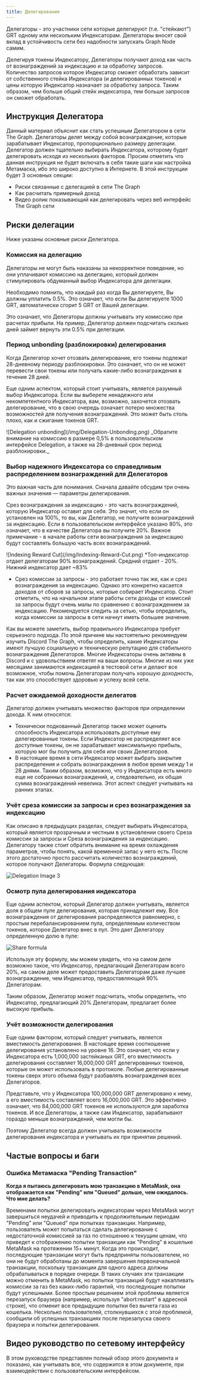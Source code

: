 ```yaml
---
title: Делегирование
---
```


Делегаторы - это участники сети которые делегируют (т.е. "стейкают") GRT одному или нескольким Индексаторам. Делегаторы вносят свой вклад в устойчивость сети без надобности запускать Graph Node самим.

Делегируя токены Индексатору, Делегаторы получают доход как часть от вознаграждений за индексацию и за обработку запросов. Количество запросов которое Индексатор сможет обработать зависит от собственного стейка Индексатора (и делегированных токенов) и цены которую Индексатор назначает за обработку запроса. Таким образом, чем больше общий стейк индексатора, тем больше запросов он сможет обработать.

## Инструкция Делегатора

Данный материал объяснит как стать успешным Делегатором в сети The Graph. Делегаторы делят между собой вознаграждение, которые зарабатывает Индексатор, пропорционально размеру делегации. Делегатор должен тщательно выбирать Индексатора, которому будет делегировать исходя из нескольких факторов. Просим отметить что данная инструкция не будет включать в себя такие шаги как настройка Метамаска, ибо это широко доступно в Интернете. В этой инструкции будет 3 основных секции:

- Риски связанные с делегацией в сети The Graph
- Как расчитать примерный доход
- Видео ролик показывающий как делегировать через веб интерфейс The Graph сети

## Риски делегации

Ниже указаны основные риски Делегатора.

### Комиссия на делегацию

Делегаторы не могут быть наказаны за некорректное поведение, но они уплачивают комиссию на делегацию, который должен стимулировать обдуманный выбор Индексатора для делегации.

Необходимо помнить, что каждый раз когда Вы делегируете, Вы должны уплатить 0.5%. Это означает, что если Вы делегируете 1000 GRT, автоматически сгорит 5 GRT от Вашей делегации.

Это означает, что Делегаторы должны учитывать эту комиссию при расчетах прибыли. На пример, Делегатор должен подсчитать сколько дней займет вернуть эти 0.5% при делегации.

### Период unbonding (разблокировки) делегирования

Когда Делегатор хочет отозвать делегирование, его токены подлежат 28-дневному периоду разблокировки. Это означает, что он не может перевести свои токены или получать какие-либо вознаграждения в течение 28 дней.

Еще одним аспектом, который стоит учитывать, является разумный выбор Индексатора. Если вы выберете ненадежного или некомпетентного Индексатора, вам, возможно, захочется отозвать делегирование, что в свою очередь означает потерю множества возможностей для получения вознаграждений. Это может быть столь плохо, как и сжигание токенов GRT.

<div sx={{ mx: 'auto', maxWidth: '400px' }}>
  ![Delegation unbonding](/img/Delegation-Unbonding.png) _Обратите внимание на комиссию в размере 0,5% в
  пользовательском интерфейсе Delegation, а также на 28-дневный срок период разблокировки._
</div>

### Выбор надежного Индексатора со справедливым распределением вознаграждений для Делегаторов

Это важная часть для понимания. Сначала давайте обсудим три очень важных значения — параметры делегирования.

Срез вознаграждения за индексацию - это часть вознаграждений, которую Индексатор оставит для себя. Это значит, что если он установлен на 100%, то вы, как Делегатор, не получите вознаграждений за индексацию. Если в пользовательском интерфейсе указано 80%, это означает, что в качестве Делегатора вы получите 20%. Важное примечание - в начале работы сети вознаграждения за индексацию будут составлять большую часть всех вознаграждений.

<div sx={{ mx: 'auto', maxWidth: '700px' }}>
  ![Indexing Reward Cut](/img/Indexing-Reward-Cut.png) *Топ-индексатор отдает делегаторам 90% вознаграждений. Средний
  отдает - 20%. Нижний индексатор дает ~83%
</div>

- Срез комиссии за запросы - это работает точно так же, как и срез вознаграждения за индексацию. Однако это конкретно касается доходов от сборов за запросы, которые собирает Индексатор. Стоит отметить, что на начальном этапе работы сети доходы от комиссий за запросы будут очень малы по сравнению с вознаграждением за индексацию. Рекомендуется следить за сетью, чтобы определить, когда комиссии за запросы в сети начнут иметь большее значение.

Как вы можете заметить, выбор правильного Индексатора требует серьезного подхода. По этой причине мы настоятельно рекомендуем изучить Discord The Graph, чтобы определить, какие Индексаторы имеют лучшую социальную и техническую репутацию для стабильного вознаграждения Делегаторов. Многие Индексаторы очень активны в Discord и с удовольствием ответят на ваши вопросы. Многие из них уже месяцами занимаются индексацией в тестовой сети и делают все возможное, чтобы помочь Делегаторам получать хорошую доходность, так как это способствует здоровью и успеху всей сети.

### Расчет ожидаемой доходности делегатов

Делегатор должен учитывать множество факторов при определении дохода. К ним относятся:

- Технически подкованный Делегатор также может оценить способность Индексатора использовать доступные ему делегированные токены. Если Индексатор не распределяет все доступные токены, он не зарабатывает максимальную прибыль, которую мог бы получить для себя или своих Делегаторов.
- В настоящее время в сети Индексатор может выбрать закрытие распределения и собрать вознаграждения в любое время между 1 и 28 днями. Таким образом, возможно, что у Индексатора есть много еще не собранных вознаграждений, и, следовательно, их общая сумма вознаграждений невелика. Этот аспект следует учитывать на ранних этапах.

### Учёт среза комиссии за запросы и срез вознаграждения за индексацию

Как описано в предыдущих разделах, следует выбирать Индексатора, который является прозрачным и честным в установлении своего Среза комиссии за запросы и Среза вознаграждения за индексацию. Делегатору также стоит обратить внимание на время охлаждения параметров, чтобы понять, какой временной запас у него есть. После этого достаточно просто рассчитать количество вознаграждений, которое получают Делегаторы. Формула следующая:

![Delegation Image 3](/img/Delegation-Reward-Formula.png)

### Осмотр пула делегирования индексатора

Еще одним аспектом, который Делегатор должен учитывать, является доля в общем пуле делегирования, которая принадлежит ему. Все вознаграждения от делегирования распределяются равномерно, с простым перебалансированием пула, определяемым количеством токенов, которое Делегатор внес в пул. Это дает Делегатору определенную долю в пуле:

![Share formula](/img/Share-Forumla.png)

Используя эту формулу, мы можем увидеть, что на самом деле возможно такое, что Индексатор, предлагающий Делегаторам всего 20%, на самом деле может предоставить Делегаторам даже лучшее вознаграждение, чем Индексатор, предоставляющий 90% Делегаторам.

Таким образом, Делегатор может подсчитать, чтобы определить, что Индексатор, предлагающий 20% Делегаторам, предлагает более высокую прибыль.

### Учёт возможности делегирования

Еще одним фактором, который следует учитывать, является вместимость делегирования. В настоящее время соотношение делегирования установлено на уровне 16. Это означает, что если у Индексатора есть 1,000,000 застейканых GRT, его вместимость делегирования составляет 16,000,000 GRT делегированных токенов, которые он может использовать в протоколе. Любые делегированные токены сверх этого объема будут разбавлять вознаграждения всех Делегаторов.

Представьте, что у Индексатора 100,000,000 GRT делегировано к нему, а его вместимость составляет всего 16,000,000 GRT. Это эффективно означает, что 84,000,000 GRT токенов не используются для заработка токенов. И все Делегаторы, а также сам Индексатор, зарабатывают гораздо меньше вознаграждений, чем могли бы.

Поэтому Делегатор всегда должен учитывать возможности делегирования индексатора и учитывать их при принятии решений.

## Частые вопросы и баги

### Ошибка Метамаска "Pending Transaction"

**Когда я пытаюсь делегировать мою транзакцию в MetaMask, она отображается как "Pending" или "Queued" дольше, чем ожидалось. Что мне делать?**

Временами попытки делегировать индексаторам через MetaMask могут завершиться неудачей и приводить к продолжительным периодам "Pending" или "Queued" при попытках транзакции. Например, пользователь может попытаться сделать делегирование с недостаточной комиссией за газ по отношению к текущим ценам, что приведет к отображению попытки транзакции как "Pending" в кошельке MetaMask на протяжении 15+ минут. Когда это происходит, последующие транзакции могут быть предприняты пользователем, но они не будут обработаны до момента завершения первоначальной транзакции, поскольку транзакции для одного адреса должны обрабатываться в порядке очереди. В таких случаях эти транзакции можно отменить в MetaMask, но попытки транзакций будут накапливать комиссии за газ без каких-либо гарантий, что последующие попытки будут успешными. Более простым решением этой проблемы является перезапуск браузера (например, используя "abort:restart" в адресной строке), что отменит все предыдущие попытки без вычета газа из кошелька. Несколько пользователей, столкнувшихся с этой проблемой, сообщили об успешных транзакциях после перезапуска своего браузера и попытки делегирования.

## Видео руководство по сетевому интерфейсу

В этом руководстве представлен полный обзор этого документа и показано, как учитывать все, что содержится в этом документе, при взаимодействии с пользовательским интерфейсом.

<VideoEmbed youtube="2G7S2gdURdc" />
